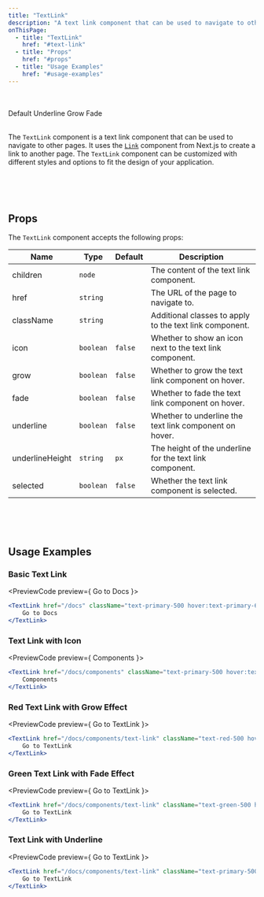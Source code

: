```yaml
---
title: "TextLink"
description: "A text link component that can be used to navigate to other pages."
onThisPage:
  - title: "TextLink"
    href: "#text-link"
  - title: "Props"
    href: "#props"
  - title: "Usage Examples"
    href: "#usage-examples"
---
```

<div id="text-link" />
<Divider />
<br/>
<br/>

<div className="flex flex-col items-center justify-center gap-2">
    <TextLink href="/docs" className="text-primary-500 hover:text-primary-600">
        Default
    </TextLink>
    <TextLink href="/components" className="text-primary-500 hover:text-primary-600" underline>
        Underline
    </TextLink>
    <TextLink href="/utilities" className="text-primary-500 hover:text-primary-600" grow>
        Grow
    </TextLink>
    <TextLink href="/layout" className="text-primary-500 hover:text-primary-600" fade>
        Fade
    </TextLink>
</div>

<br />

The `TextLink` component is a text link component that can be used to navigate to other pages. It uses the [`Link`](https://nextjs.org/docs/app/api-reference/components/link) component from Next.js to create a link to another page. The `TextLink` component can be customized with different styles and options to fit the design of your application.

<br/>
<br/>
<Divider />
<br/>

<div id="props" />

## Props

The `TextLink` component accepts the following props:

| Name            | Type      | Default | Description                                                                 |
| --------------- | --------- | ------- | --------------------------------------------------------------------------- |
| children        | `node`    |         | The content of the text link component.                                    |
| href            | `string`  |         | The URL of the page to navigate to.                                         |
| className       | `string`  |         | Additional classes to apply to the text link component.                     |
| icon            | `boolean` | `false` | Whether to show an icon next to the text link component.                   |
| grow            | `boolean` | `false` | Whether to grow the text link component on hover.                          |
| fade            | `boolean` | `false` | Whether to fade the text link component on hover.                          |
| underline       | `boolean` | `false` | Whether to underline the text link component on hover.                     |
| underlineHeight | `string`  | `px`    | The height of the underline for the text link component.                   |
| selected        | `boolean` | `false` | Whether the text link component is selected.                               |

<br/>
<br/>
<Divider />
<br/>

<div id="usage-examples" />

## Usage Examples

### Basic Text Link
<PreviewCode preview={
    <TextLink href="/docs" className="text-primary-500 hover:text-primary-600">
        Go to Docs
    </TextLink>
}>
```jsx
<TextLink href="/docs" className="text-primary-500 hover:text-primary-600">
    Go to Docs
</TextLink>
```
</PreviewCode>

### Text Link with Icon
<PreviewCode preview={
    <TextLink href="/docs/components" className="text-primary-500 hover:text-primary-600" icon>
        Components
    </TextLink>
}>
```jsx
<TextLink href="/docs/components" className="text-primary-500 hover:text-primary-600" icon>
    Components
</TextLink>
```
</PreviewCode>

### Red Text Link with Grow Effect
<PreviewCode preview={
    <TextLink href="/docs/components/text-link" className="text-red-500 hover:text-red-600" grow>
        Go to TextLink
    </TextLink>
}>
```jsx
<TextLink href="/docs/components/text-link" className="text-red-500 hover:text-red-600" grow>
    Go to TextLink
</TextLink>
```
</PreviewCode>

### Green Text Link with Fade Effect
<PreviewCode preview={
    <TextLink href="/docs/components/text-link" className="text-green-500 hover:text-green-600" fade>
        Go to TextLink
    </TextLink>
}>
```jsx
<TextLink href="/docs/components/text-link" className="text-green-500 hover:text-green-600" fade>
    Go to TextLink
</TextLink>
```
</PreviewCode>

### Text Link with Underline
<PreviewCode preview={
    <TextLink href="/docs/components/text-link" className="text-primary-500 hover:text-primary-600" underline>
        Go to TextLink
    </TextLink>
}>
```jsx
<TextLink href="/docs/components/text-link" className="text-primary-500 hover:text-primary-600" underline>
    Go to TextLink
</TextLink>
```
</PreviewCode>

<br/>
<br/>